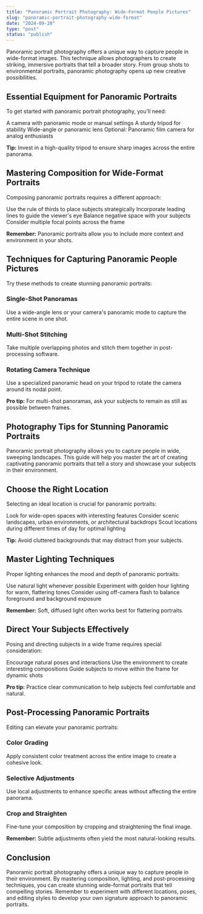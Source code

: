 ```yaml
---
title: "Panoramic Portrait Photography: Wide-Format People Pictures"
slug: "panoramic-portrait-photography-wide-format"
date: "2024-09-20"
type: "post"
status: "publish"
---
```


Panoramic portrait photography offers a unique way to capture people in wide-format images. This technique allows photographers to create striking, immersive portraits that tell a broader story. From group shots to environmental portraits, panoramic photography opens up new creative possibilities.

## Essential Equipment for Panoramic Portraits

To get started with panoramic portrait photography, you'll need:

A camera with panoramic mode or manual settings
A sturdy tripod for stability
Wide-angle or panoramic lens
Optional: Panoramic film camera for analog enthusiasts

**Tip:** Invest in a high-quality tripod to ensure sharp images across the entire panorama.

## Mastering Composition for Wide-Format Portraits

Composing panoramic portraits requires a different approach:

Use the rule of thirds to place subjects strategically
Incorporate leading lines to guide the viewer's eye
Balance negative space with your subjects
Consider multiple focal points across the frame

**Remember:** Panoramic portraits allow you to include more context and environment in your shots.

## Techniques for Capturing Panoramic People Pictures

Try these methods to create stunning panoramic portraits:

### Single-Shot Panoramas

Use a wide-angle lens or your camera's panoramic mode to capture the entire scene in one shot.

### Multi-Shot Stitching

Take multiple overlapping photos and stitch them together in post-processing software.

### Rotating Camera Technique

Use a specialized panoramic head on your tripod to rotate the camera around its nodal point.

**Pro tip:** For multi-shot panoramas, ask your subjects to remain as still as possible between frames.
## Photography Tips for Stunning Panoramic Portraits

Panoramic portrait photography allows you to capture people in wide, sweeping landscapes. This guide will help you master the art of creating captivating panoramic portraits that tell a story and showcase your subjects in their environment.

## Choose the Right Location

Selecting an ideal location is crucial for panoramic portraits:

Look for wide-open spaces with interesting features
Consider scenic landscapes, urban environments, or architectural backdrops
Scout locations during different times of day for optimal lighting

**Tip:** Avoid cluttered backgrounds that may distract from your subjects.

## Master Lighting Techniques

Proper lighting enhances the mood and depth of panoramic portraits:

Use natural light whenever possible
Experiment with golden hour lighting for warm, flattering tones
Consider using off-camera flash to balance foreground and background exposure

**Remember:** Soft, diffused light often works best for flattering portraits.

## Direct Your Subjects Effectively

Posing and directing subjects in a wide frame requires special consideration:

Encourage natural poses and interactions
Use the environment to create interesting compositions
Guide subjects to move within the frame for dynamic shots

**Pro tip:** Practice clear communication to help subjects feel comfortable and natural.

## Post-Processing Panoramic Portraits

Editing can elevate your panoramic portraits:

### Color Grading

Apply consistent color treatment across the entire image to create a cohesive look.

### Selective Adjustments

Use local adjustments to enhance specific areas without affecting the entire panorama.

### Crop and Straighten

Fine-tune your composition by cropping and straightening the final image.

**Remember:** Subtle adjustments often yield the most natural-looking results.

## Conclusion

Panoramic portrait photography offers a unique way to capture people in their environment. By mastering composition, lighting, and post-processing techniques, you can create stunning wide-format portraits that tell compelling stories. Remember to experiment with different locations, poses, and editing styles to develop your own signature approach to panoramic portraits.